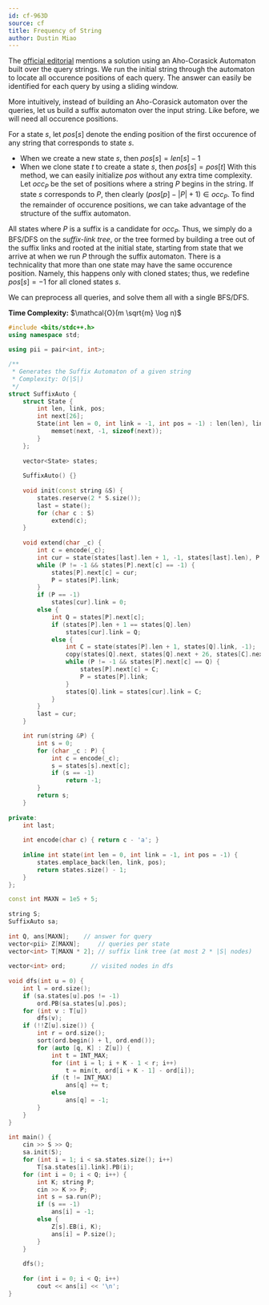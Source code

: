 ```yaml
---
id: cf-963D
source: cf
title: Frequency of String
author: Dustin Miao
---
```


The [official editorial](https://codeforces.com/blog/entry/58991) mentions a solution using an Aho-Corasick Automaton built over the query strings. We run the initial string through the automaton to locate all occurence positions of each query. The answer can easily be identified for each query by using a sliding window. 

More intuitively, instead of building an Aho-Corasick automaton over the queries, let us build a suffix automaton over the input string. Like before, we will need all occurence positions.

For a state $s$, let $pos[s]$ denote the ending position of the first occurence of any string that corresponds to state $s$. 
- When we create a new state $s$, then $pos[s] = len[s] - 1$
- When we clone state $t$ to create a state $s$, then $pos[s] = pos[t]$
With this method,  we can easily initialize $pos$ without any extra time complexity. Let $occ_P$ be the set of positions where a string $P$ begins in the string. If state $s$ corresponds to $P$, then clearly $(pos[p] - |P| + 1) \in occ_P$. To find the remainder of occurence positions, we can take advantage of the structure of the suffix automaton. 

All states where $P$ is a suffix is a candidate for $occ_P$. Thus, we simply do a BFS/DFS on the _suffix-link tree_, or the tree formed by building a tree out of the suffix links and rooted at the initial state, starting from state that we arrive at when we run $P$ through the suffix automaton. There is a technicality that more than one state may have the same occurence position. Namely, this happens only with cloned states; thus, we redefine $pos[s] = -1$ for all cloned states $s$. 

We can preprocess all queries, and solve them all with a single BFS/DFS. 

<LanguageSection>

<CPPSection>

**Time Complexity:** $\mathcal{O}(m \sqrt{m} \log n)$

```cpp
#include <bits/stdc++.h>
using namespace std;
 
using pii = pair<int, int>;

/**
 * Generates the Suffix Automaton of a given string
 * Complexity: O(|S|)
 */ 
struct SuffixAuto {
	struct State {
		int len, link, pos;
		int next[26];
		State(int len = 0, int link = -1, int pos = -1) : len(len), link(link), pos(pos) {
			memset(next, -1, sizeof(next));
		}
	};
 
	vector<State> states;
 
	SuffixAuto() {}
 
	void init(const string &S) {
		states.reserve(2 * S.size());
		last = state();
		for (char c : S)
			extend(c);
	}
 
	void extend(char _c) {
		int c = encode(_c); 
		int cur = state(states[last].len + 1, -1, states[last].len), P = last; 
		while (P != -1 && states[P].next[c] == -1) {
			states[P].next[c] = cur;
			P = states[P].link;
		}
		if (P == -1)
			states[cur].link = 0;
		else {
			int Q = states[P].next[c];
			if (states[P].len + 1 == states[Q].len)
				states[cur].link = Q;
			else {
				int C = state(states[P].len + 1, states[Q].link, -1);
				copy(states[Q].next, states[Q].next + 26, states[C].next);
				while (P != -1 && states[P].next[c] == Q) {
					states[P].next[c] = C;
					P = states[P].link;
				}
				states[Q].link = states[cur].link = C;
			}
		}
		last = cur;
	}

	int run(string &P) {
		int s = 0;
		for (char _c : P) {
			int c = encode(_c);
			s = states[s].next[c];
			if (s == -1)
				return -1;
		}
		return s;
	}
 
private:
	int last;
 
	int encode(char c) { return c - 'a'; }
 
	inline int state(int len = 0, int link = -1, int pos = -1) {
		states.emplace_back(len, link, pos);
		return states.size() - 1;
	}
};

const int MAXN = 1e5 + 5;
	
string S;
SuffixAuto sa;
 
int Q, ans[MAXN];	 // answer for query
vector<pii> Z[MAXN];     // queries per state
vector<int> T[MAXN * 2]; // suffix link tree (at most 2 * |S| nodes)
 
vector<int> ord;	   // visited nodes in dfs
 
void dfs(int u = 0) {
	int l = ord.size();
	if (sa.states[u].pos != -1)
		ord.PB(sa.states[u].pos);
	for (int v : T[u])
		dfs(v);
	if (!!Z[u].size()) {
		int r = ord.size();
		sort(ord.begin() + l, ord.end()); 
		for (auto [q, K] : Z[u]) {
			int t = INT_MAX;
			for (int i = l; i + K - 1 < r; i++) 
				t = min(t, ord[i + K - 1] - ord[i]);
			if (t != INT_MAX)
				ans[q] += t;
			else 
				ans[q] = -1;
		}
	}  
} 
 
int main() {
	cin >> S >> Q;
	sa.init(S);
	for (int i = 1; i < sa.states.size(); i++) 
		T[sa.states[i].link].PB(i);
	for (int i = 0; i < Q; i++) {
		int K; string P;
		cin >> K >> P;
		int s = sa.run(P);
		if (s == -1)
			ans[i] = -1;
		else {
			Z[s].EB(i, K);
			ans[i] = P.size();
		}
	}
 
	dfs();
 
	for (int i = 0; i < Q; i++)
		cout << ans[i] << '\n';
}
```

</CPPSection>

</LanguageSection>
